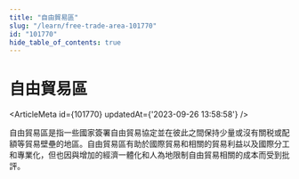 ```yaml
---
title: "自由貿易區"
slug: "/learn/free-trade-area-101770"
id: "101770"
hide_table_of_contents: true
---
```



# 自由貿易區

<ArticleMeta id={101770} updatedAt={'2023-09-26 13:58:58'} />
<div className='border-solid border-b border-t-0 my-4 border-[var(--ifm-color-gray-300)]' />

自由貿易區是指一些國家簽署自由貿易協定並在彼此之間保持少量或沒有關税或配額等貿易壁壘的地區。自由貿易區有助於國際貿易和相關的貿易利益以及國際分工和專業化，但也因與增加的經濟一體化和人為地限制自由貿易相關的成本而受到批評。
